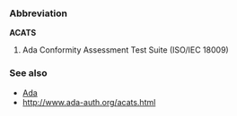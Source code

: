 ===Abbreviation===<!-- sure this is not an acronym? -->
'''ACATS'''

# Ada Conformity Assessment Test Suite (ISO/IEC 18009)

===See also===

* [[Ada]]
* http://www.ada-auth.org/acats.html